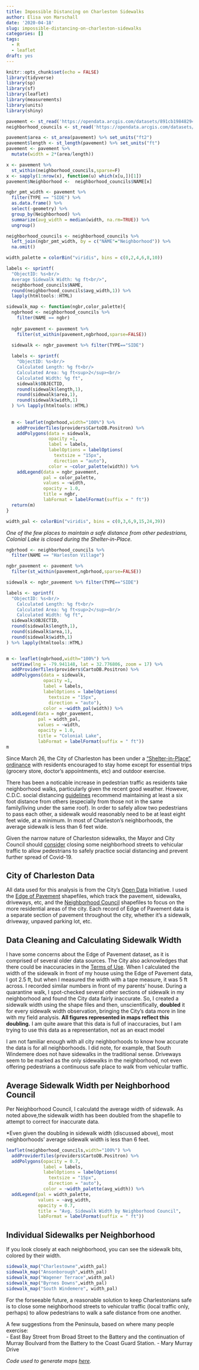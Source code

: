 ```yaml
---
title: Impossible Distancing on Charleston Sidewalks
author: Elisa von Marschall
date: '2020-04-18'
slug: impossible-distancing-on-charleston-sidewalks
categories: []
tags:
  - R
  - leaflet
draft: yes
---
```


```r
knitr::opts_chunk$set(echo = FALSE)
library(tidyverse)
library(sp)
library(sf)
library(leaflet)
library(measurements)
library(units)
library(shiny)

```

```r
pavement <- st_read('https://opendata.arcgis.com/datasets/891cb19848294576befd55b5d7a551a0_13.geojson')
neighborhood_councils <- st_read('https://opendata.arcgis.com/datasets/0bca39c9bd744b2a863bf0bd11c2d115_6.geojson')

```

```r
pavement$area <- st_area(pavement) %>% set_units("ft2")
pavement$length <- st_length(pavement) %>% set_units("ft")
pavement <- pavement %>%
  mutate(width = 2*(area/length))

x <- pavement %>%
  st_within(neighborhood_councils,sparse=F)
x <- sapply(1:nrow(x), function(u) which(x[u,])[1])
pavement$Neighborhood <-  neighborhood_councils$NAME[x]
```

```r
ngbr_pmt_width <- pavement %>%
  filter(TYPE == "SIDE") %>%
  as.data.frame() %>%
  select(-geometry) %>%
  group_by(Neighborhood) %>%
  summarize(avg_width = median(width, na.rm=TRUE)) %>%
  ungroup()

neighborhood_councils <- neighborhood_councils %>%
  left_join(ngbr_pmt_width, by = c("NAME"="Neighborhood")) %>%
  na.omit()

width_palette = colorBin("viridis", bins = c(0,2,4,6,8,10))

labels <- sprintf(
  "ObjectID: %s<br/>
  Average Sidewalk Width: %g ft<br/>",
  neighborhood_councils$NAME,
  round(neighborhood_councils$avg_width,1)) %>%
  lapply(htmltools::HTML)

```

```r
sidewalk_map <- function(ngbr,color_palette){
  ngbrhood <- neighborhood_councils %>%
    filter(NAME == ngbr)
  
  ngbr_pavement <- pavement %>%
    filter(st_within(pavement,ngbrhood,sparse=FALSE))

  sidewalk <- ngbr_pavement %>% filter(TYPE=="SIDE")
  
  labels <- sprintf(
    "ObjectID: %s<br/>
    Calculated Length: %g ft<br/>
    Calculated Area: %g ft<sup>2</sup><br/>
    Calculated Width: %g ft",
    sidewalk$OBJECTID,
    round(sidewalk$length,1),
    round(sidewalk$area,1),
    round(sidewalk$width,1)
  ) %>% lapply(htmltools::HTML)
  
  
  m <- leaflet(ngbrhood,width="100%") %>%
    addProviderTiles(providers$CartoDB.Positron) %>%
    addPolygons(data = sidewalk,
                opacity =1,
                label = labels,
                labelOptions = labelOptions(
                  textsize = "15px",
                  direction = "auto"),
                color = ~color_palette(width)) %>%
    addLegend(data = ngbr_pavement,
              pal = color_palette,
              values = ~width,
              opacity = 1.0,
              title = ngbr,
              labFormat = labelFormat(suffix = " ft"))
  return(m)  
}

width_pal <- colorBin("viridis", bins = c(0,3,6,9,15,24,39))
```

*One of the few places to maintain a safe distance from other pedestrians, Colonial Lake is closed during the Shelter-in-Place.*
```r
ngbrhood <- neighborhood_councils %>%
  filter(NAME == "Harleston Village")

ngbr_pavement <- pavement %>%
  filter(st_within(pavement,ngbrhood,sparse=FALSE))

sidewalk <- ngbr_pavement %>% filter(TYPE=="SIDE")

labels <- sprintf(
  "ObjectID: %s<br/>
    Calculated Length: %g ft<br/>
    Calculated Area: %g ft<sup>2</sup><br/>
    Calculated Width: %g ft",
  sidewalk$OBJECTID,
  round(sidewalk$length,1),
  round(sidewalk$area,1),
  round(sidewalk$width,1)
) %>% lapply(htmltools::HTML)


m <- leaflet(ngbrhood,width="100%") %>%
  setView(lng = -79.941148, lat = 32.776806, zoom = 17) %>%
  addProviderTiles(providers$CartoDB.Positron) %>%
  addPolygons(data = sidewalk,
              opacity =1,
              label = labels,
              labelOptions = labelOptions(
                textsize = "15px",
                direction = "auto"),
              color = ~width_pal(width)) %>%
  addLegend(data = ngbr_pavement,
            pal = width_pal,
            values = ~width,
            opacity = 1.0,
            title = "Colonial Lake",
            labFormat = labelFormat(suffix = " ft"))
m
```

Since March 26, the City of Charleston has been under a ["Shelter-in-Place" ordinance](https://www.postandcourier.com/health/covid19/charleston-city-council-approves-stay-at-home-ordinance-with-broad-exceptions-for-business/article_0a29c94e-6de7-11ea-84b1-c3369b331f03.html) with residents encouraged to stay home except for essential trips (grocery store, doctor's appointments, etc) and outdoor exercise.

There has been a noticable increase in pedestrian traffic as residents take neighborhood walks, particularly given the recent good weather.  However, C.D.C. social distancing [guidelines](https://www.cdc.gov/coronavirus/2019-ncov/prevent-getting-sick/social-distancing.html) recommend maintaining at least a six foot distance from others (especially from those not in the same family/living under the same roof).  In order to safely allow two pedestrians to pass each other, a sidewalk would reasonably need to be at least eight feet wide, at a minimum.  In most of Charleston's neighborhoods, the average sidewalk is less than 6 feet wide.

Given the narrow nature of Charleston sidewalks, the Mayor and City Council should [consider](https://actionnetwork.org/petitions/open-streets-for-people) closing some neighborhood streets to vehicular traffic to allow pedestrians to safely practice social distancing and prevent further spread of Covid-19.

## City of Charleston Data

All data used for this analysis is from the City's [Open Data](https://data-charleston-sc.opendata.arcgis.com/) Initiative.  I used the [Edge of Pavement](https://data-charleston-sc.opendata.arcgis.com/datasets/891cb19848294576befd55b5d7a551a0_13) shapefiles, which track the pavement, sidewalks, driveways, etc, and the [Neighborhood Council](https://data-charleston-sc.opendata.arcgis.com/datasets/0bca39c9bd744b2a863bf0bd11c2d115_6) shapefiles to focus on the more residential areas of the city.  Each record of Edge of Pavement data is a separate section of pavement throughout the city, whether it's a sidewalk, driveway, unpaved parking lot, etc.

## Data Cleaning and Calculating Sidewalk Width

I have some concerns about the Edge of Pavement dataset, as it is comprised of several older data sources.  The City also acknowledges that there could be inaccuracies in the [Terms of Use](https://www.arcgis.com/home/item.html?id=891cb19848294576befd55b5d7a551a0).  When I calculated the width of the sidewalk in front of my house using the Edge of Pavement data, I got 2.5 ft, but when I measured the width with a tape measure, it was 5 ft across.  I recorded similar numbers in front of my parents' house.  During a quarantine walk, I spot-checked several other sections of sidewalk in my neighborhood and found the City data fairly inaccurate.  So, I created a sidewalk width using the shape files and then, unscientifically, **doubled** it for every sidewalk width observation, bringing the City's data more in line with my field analysis.  **All figures represented in maps reflect this doubling.**  I am quite aware that this data is full of inaccuracies, but I am trying to use this data as a representation, not as an exact model

I am not familiar enough with all city neighborhoods to know how accurate the data is for all neighborhoods.  I did note, for example, that South Windemere does not have sidewalks in the traditional sense.  Driveways seem to be marked as the only sidewalks in the neighborhood, not even offering pedestrians a continuous safe place to walk from vehicular traffic.

## Average Sidewalk Width per Neighborhood Council

Per Neighborhood Council, I calculatd the average width of sidewalk.  As noted above,the sidewalk width has been doubled from the shapefile to attempt to correct for inaccurate data.

*Even given the doubling in sidewalk width (discussed above), most neighborhoods' average sidewalk width is less than 6 feet.

```r
leaflet(neighborhood_councils,width="100%") %>%
  addProviderTiles(providers$CartoDB.Positron) %>%
  addPolygons(opacity = 0.7,
              label = labels,
              labelOptions = labelOptions(
                textsize = "15px",
                direction = "auto"),
              color = ~width_palette(avg_width)) %>%
  addLegend(pal = width_palette,
            values = ~avg_width,
            opacity = 0.7,
            title = "Avg. Sidewalk Width by Neighborhood Council",
            labFormat = labelFormat(suffix = " ft"))
```

## Individual Sidewalks per Neighborhood

If you look closely at each neighborhood, you can see the sidewalk bits, colored by their width.  

```r
sidewalk_map("Charlestowne",width_pal)
sidewalk_map("Ansonborough",width_pal)
sidewalk_map("Wagener Terrace",width_pal)
sidewalk_map("Byrnes Downs",width_pal)
sidewalk_map("South Windemere", width_pal)

```


For the forseeable future, a reasonable solution to keep Charlestonians safe is to close some neighborhood streets to vehicular traffic (local traffic only, perhaps) to allow pedestrians to walk a safe distance from one another.

A few suggestions from the Peninsula, based on where many people exercise:  
- East Bay Street from Broad Street to the Battery and the continuation of Murray Boulvard from the Battery to the Coast Guard Station.
- Mary Murray Drive



*Code used to generate maps [here](https://github.com/ebvm24/ebvm24.github.io/blob/master/post/2020-04-18-impossible-distancing-on-charleston-sidewalks.Rmd).*